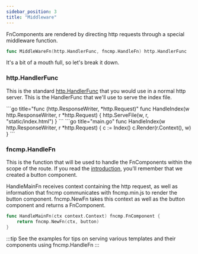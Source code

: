 ```yaml
---
sidebar_position: 3
title: "Middleware"
---
```


FnComponents are rendered by directing http requests through a special middleware function.
```go
func MiddleWareFn(http.HandlerFunc, fncmp.HandleFn) http.HandlerFunc
```

It's a bit of a mouth full, so let's break it down.

### http.HandlerFunc
This is the standard [http.HandlerFunc](https://pkg.go.dev/net/http#HandlerFunc) that you would use in a normal http server.
This is the HandlerFunc that we'll use to serve the index file.

<Tabs>
    <TabItem value={0} label="html">
        ```go title="func (http.ResponseWriter, *http.Request)"
        func HandleIndex(w http.ResponseWriter, r *http.Request) {
            http.ServeFile(w, r, "static/index.html")
        }
        ```
    </TabItem>
    <TabItem value={1} label="templ">
        ```go title="main.go"
        func HandleIndex(w http.ResponseWriter, r *http.Request) {
            c := Index()
            c.Render(r.Context(), w)
        }
        ```
    </TabItem>
</Tabs>

### fncmp.HandleFn
This is the function that will be used to handle the FnComponents within the scope of the route.
If you read the [introduction](/docs/fncmp/), you'll remember that we created a button component.

HandleMainFn receives context containing the http request, as well as information that fncmp
communicates with fncmp.min.js to render the button component. fncmp.NewFn takes this context
as well as the button component and returns a FnComponent.
```go title="func (context.Context) fncmp.FnComponent"
func HandleMainFn(ctx context.Context) fncmp.FnComponent {
    return fncmp.NewFn(ctx, button)
}
```
:::tip
See the examples for tips on serving various templates and their components using fncmp.HandleFn
:::